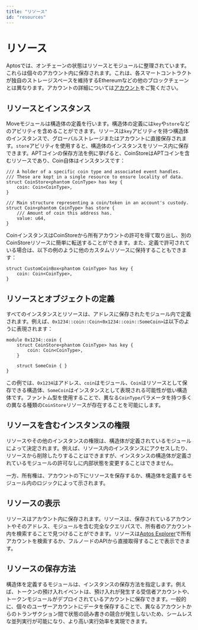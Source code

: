 ```yaml
---
title: "リソース"
id: "resources"
---
```


# リソース

Aptosでは、オンチェーンの状態はリソースとモジュールに整理されています。これらは個々のアカウント内に保存されます。これは、各スマートコントラクトが独自のストレージスペースを維持するEthereumなどの他のブロックチェーンとは異なります。アカウントの詳細については[アカウント](accounts.mdx)をご覧ください。

## リソースとインスタンス

Moveモジュールは構造体の定義を行います。構造体の定義には`key`や`store`などのアビリティを含めることができます。リソースは`key`アビリティを持つ構造体のインスタンスで、グローバルストレージまたはアカウントに直接保存されます。`store`アビリティを使用すると、構造体のインスタンスをリソース内に保存できます。APTコインの保存方法を例に挙げると、CoinStoreはAPTコインを含むリソースであり、Coin自体はインスタンスです：

```move
/// A holder of a specific coin type and associated event handles.
/// These are kept in a single resource to ensure locality of data.
struct CoinStore<phantom CoinType> has key {
    coin: Coin<CoinType>,
}

/// Main structure representing a coin/token in an account's custody.
struct Coin<phantom CoinType> has store {
    /// Amount of coin this address has.
    value: u64,
}
```

CoinインスタンスはCoinStoreから所有アカウントの許可を得て取り出し、別のCoinStoreリソースに簡単に転送することができます。また、定義で許可されている場合は、以下の例のように他のカスタムリソースに保持することもできます：

```move
struct CustomCoinBox<phantom CoinType> has key {
    coin: Coin<CoinType>,
}
```

## リソースとオブジェクトの定義

すべてのインスタンスとリソースは、アドレスに保存されたモジュール内で定義されます。例えば、`0x1234::coin::Coin<0x1234::coin::SomeCoin>`は以下のように表現されます：

```move
module 0x1234::coin {
    struct CoinStore<phantom CoinType> has key {
        coin: Coin<CoinType>,
    }

    struct SomeCoin { }
}
```

この例では、`0x1234`はアドレス、`coin`はモジュール、`Coin`はリソースとして保存できる構造体、`SomeCoin`はインスタンスとして表現される可能性が低い構造体です。ファントム型を使用することで、異なる`CoinType`パラメータを持つ多くの異なる種類の`CoinStore`リソースが存在することを可能にします。

## リソースを含むインスタンスの権限

リソースやその他のインスタンスの権限は、構造体が定義されているモジュールによって決定されます。例えば、リソース内のインスタンスにアクセスしたり、リソースから削除したりすることはできますが、インスタンスの構造体が定義されているモジュールの許可なしに内部状態を変更することはできません。

一方、所有権は、アカウントの下にリソースを保存するか、構造体を定義するモジュール内のロジックによって示されます。

## リソースの表示

リソースはアカウント内に保存されます。リソースは、保存されているアカウントやそのアドレス、モジュールを含む完全なクエリパスで、所有者のアカウント内を検索することで見つけることができます。リソースは[Aptos Explorer](https://explorer.aptoslabs.com/)で所有アカウントを検索するか、フルノードのAPIから直接取得することで表示できます。

## リソースの保存方法

構造体を定義するモジュールは、インスタンスの保存方法を指定します。例えば、トークンの預け入れイベントは、預け入れが発生する受信者アカウントや、トークンモジュールがデプロイされているアカウントに保存できます。一般的に、個々のユーザーアカウントにデータを保存することで、異なるアカウントからのトランザクション間で状態の読み書きの競合が発生しないため、シームレスな並列実行が可能になり、より高い実行効率を実現できます。
